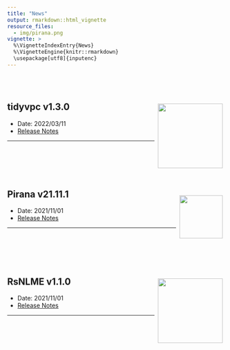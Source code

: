 ```yaml
---
title: "News"
output: rmarkdown::html_vignette
resource_files:
  - img/pirana.png
vignette: >
  %\VignetteIndexEntry{News}
  %\VignetteEngine{knitr::rmarkdown}
  \usepackage[utf8]{inputenc}
---
```


<br/><br/>

## tidyvpc v1.3.0 <img src='img/tidyvpc.png' align="right" height="150" align="right"  style = "float:right; height: 150px; padding: 5px;" />

* Date: 2022/03/11
* [Release Notes](https://certara.github.io/tidyvpc/index.html)

---

<br/><br/>
<br/><br/>

## Pirana v21.11.1 <img src='img/pirana.png' height="100" align="right"  style = "float:right; height: 100px; padding: 5px; margin-top:10px;" />


* Date: 2021/11/01
* [Release Notes](https://onlinehelp.certara.com/pirana/21.11.1/index.html#t=Pirana_User_Guide%2FPiranaReleaseNotes%2FPiranaReleaseNotes.htm%23XREF_56958__Pirana_21_11_1_Release_Notes5608)

---

<br/><br/>
<br/><br/>


## RsNLME v1.1.0 <img src='img/RsNLME.png' height="150"  align="right"  style = "float:right; height: 150px; padding: 5px;" />

* Date: 2021/11/01
* [Release Notes](https://onlinehelp.certara.com/rsnlme/1.1/index.html#t=RsNLME_User_Guide%2FRsNLMEReleaseNotes%2FRsNLMEReleaseNotes.htm%23XREF_56808__RsNLME_1_1_Release_Notes6831)


---
